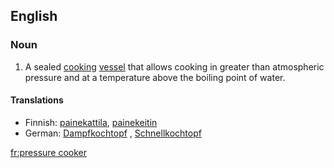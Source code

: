 {{wikipedia|pressure cooking}}
==English==

===Noun===
{{en-noun|sg=pressure cooker}}

# A sealed [[cook|cooking]] [[vessel]] that allows cooking in greater than atmospheric pressure and at a temperature above the boiling point of water.

====Translations====
{{top}}
*Finnish: [[painekattila]], [[painekeitin]]
*German: [[Dampfkochtopf]] {{m}}, [[Schnellkochtopf]] {{m}}
{{bottom}}

[[fr:pressure cooker]]